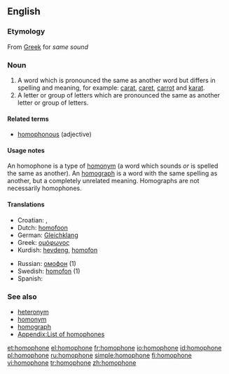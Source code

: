 {{wikipedia}}
==English==

===Etymology===
{{nyms}}
From [[Greek]] for ''same sound''

===Noun===
{{en-noun}}

# A word which is pronounced the same as another word but differs in spelling and meaning, for example: [[carat]], [[caret]], [[carrot]] and [[karat]].
# A letter or group of letters which are pronounced the same as another letter or group of letters.

====Related terms====
* [[homophonous]] (adjective)

====Usage notes====
An homophone is a type of [[homonym]] (a word which sounds ''or'' is spelled the same as another). An [[homograph]] is a word with the same spelling as another, but a completely unrelated meaning. Homographs are not necessarily homophones.

====Translations====
{{top}}
* Croatian: {{t-|hr|homofon|m}}, {{t-|hr|istozvučnica|f}}
* Dutch: [[homofoon]] {{m}}
* German: [[Gleichklang]] {{m}}
* Greek: [[ομόφωνος]] {{m}}
* Kurdish: [[hevdeng]], [[homofon]]
{{mid}}
* Russian: [[омофон]] {{m}} (1)
* Swedish: [[homofon]] (1) {{c}}
* Spanish: {{t|es|homófono|m}}
{{bottom}}

===See also===
* [[heteronym]]
* [[homonym]]
* [[homograph]]
* [[Appendix:List of homophones]]

[[et:homophone]]
[[el:homophone]]
[[fr:homophone]]
[[io:homophone]]
[[id:homophone]]
[[pl:homophone]]
[[ru:homophone]]
[[simple:homophone]]
[[fi:homophone]]
[[vi:homophone]]
[[tr:homophone]]
[[zh:homophone]]